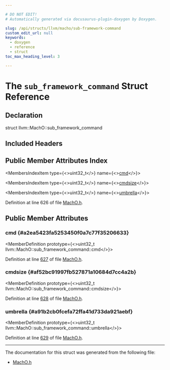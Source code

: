 ```yaml
---

# DO NOT EDIT!
# Automatically generated via docusaurus-plugin-doxygen by Doxygen.

slug: /api/structs/llvm/macho/sub-framework-command
custom_edit_url: null
keywords:
  - doxygen
  - reference
  - struct
toc_max_heading_level: 3

---
```





# The `sub_framework_command` Struct Reference

<DoxygenPage pluginConfig={pluginConfig}>



## Declaration

<CodeBlock>struct llvm::MachO::sub_framework_command</CodeBlock>

## Included Headers

<IncludesList>
<IncludesListItem
  filePath="llvm/BinaryFormat/MachO.h"
  permalink="/docs/api/files/include/include/llvm/include/llvm/binaryformat/macho-h"
  isLocal="true" />
</IncludesList>

## Public Member Attributes Index

<MembersIndex>

<MembersIndexItem
  type={<>uint32&#95;t</>}
  name={<><a href="#a2ea5423fa5253450f0a7c77f35206633">cmd</a></>}>
</MembersIndexItem>

<MembersIndexItem
  type={<>uint32&#95;t</>}
  name={<><a href="#af52bc91997fb527871a10684d7cc4a2b">cmdsize</a></>}>
</MembersIndexItem>

<MembersIndexItem
  type={<>uint32&#95;t</>}
  name={<><a href="#a91b2cb0fcefa72ffa41d733da921aebf">umbrella</a></>}>
</MembersIndexItem>

</MembersIndex>


Definition at line 626 of file <a href="/docs/api/files/include/include/llvm/include/llvm/binaryformat/macho-h">MachO.h</a>.

<SectionDefinition>

## Public Member Attributes

### cmd {#a2ea5423fa5253450f0a7c77f35206633}

<MemberDefinition
  prototype={<>uint32&#95;t llvm::MachO::sub&#95;framework&#95;command::cmd</>}>

Definition at line <a href="/docs/api/files/include/include/llvm/include/llvm/binaryformat/macho-h/#l00627">627</a> of file <a href="/docs/api/files/include/include/llvm/include/llvm/binaryformat/macho-h">MachO.h</a>.
</MemberDefinition>

### cmdsize {#af52bc91997fb527871a10684d7cc4a2b}

<MemberDefinition
  prototype={<>uint32&#95;t llvm::MachO::sub&#95;framework&#95;command::cmdsize</>}>

Definition at line <a href="/docs/api/files/include/include/llvm/include/llvm/binaryformat/macho-h/#l00628">628</a> of file <a href="/docs/api/files/include/include/llvm/include/llvm/binaryformat/macho-h">MachO.h</a>.
</MemberDefinition>

### umbrella {#a91b2cb0fcefa72ffa41d733da921aebf}

<MemberDefinition
  prototype={<>uint32&#95;t llvm::MachO::sub&#95;framework&#95;command::umbrella</>}>

Definition at line <a href="/docs/api/files/include/include/llvm/include/llvm/binaryformat/macho-h/#l00629">629</a> of file <a href="/docs/api/files/include/include/llvm/include/llvm/binaryformat/macho-h">MachO.h</a>.
</MemberDefinition>

</SectionDefinition>

<hr/>

The documentation for this struct was generated from the following file:

<ul>
<li><a href="/docs/api/files/include/include/llvm/include/llvm/binaryformat/macho-h">MachO.h</a></li>
</ul>

</DoxygenPage>
